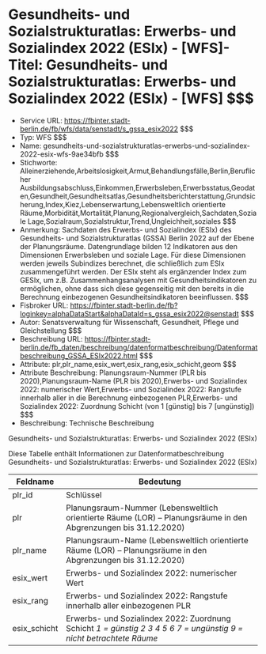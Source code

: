 # Gesundheits- und Sozialstrukturatlas: Erwerbs- und Sozialindex 2022 (ESIx) - [WFS]- Titel: Gesundheits- und Sozialstrukturatlas: Erwerbs- und Sozialindex 2022 (ESIx) - [WFS] $$$
- Service URL: https://fbinter.stadt-berlin.de/fb/wfs/data/senstadt/s_gssa_esix2022 $$$
- Typ: WFS $$$
- Name: gesundheits-und-sozialstrukturatlas-erwerbs-und-sozialindex-2022-esix-wfs-9ae34bfb $$$
- Stichworte: Alleinerziehende,Arbeitslosigkeit,Armut,Behandlungsfälle,Berlin,Beruflicher Ausbildungsabschluss,Einkommen,Erwerbsleben,Erwerbsstatus,Geodaten,Gesundheit,Gesundheitsatlas,Gesundheitsberichterstattung,Grundsicherung,Index,Kiez,Lebenserwartung,Lebensweltlich orientierte Räume,Morbidität,Mortalität,Planung,Regionalvergleich,Sachdaten,Soziale Lage,Sozialraum,Sozialstruktur,Trend,Ungleichheit,soziales $$$
- Anmerkung: Sachdaten des Erwerbs- und Sozialindex (ESIx) des Gesundheits- und Sozialstrukturatlas (GSSA) Berlin 2022 auf der Ebene der Planungsräume. Datengrundlage bilden 12 Indikatoren aus den Dimensionen Erwerbsleben und soziale Lage. Für diese Dimensionen werden jeweils Subindizes berechnet, die schließlich zum ESIx zusammengeführt werden. Der ESIx steht als ergänzender Index zum GESIx, um z.B. Zusammenhangsanalysen mit Gesundheitsindikatoren zu ermöglichen, ohne dass sich diese gegenseitig mit den bereits in die Berechnung einbezogenen Gesundheitsindikatoren beeinflussen. $$$
- Fisbroker URL: https://fbinter.stadt-berlin.de/fb?loginkey=alphaDataStart&alphaDataId=s_gssa_esix2022@senstadt $$$
- Autor: Senatsverwaltung für Wissenschaft, Gesundheit, Pflege und Gleichstellung $$$
- Beschreibung URL: https://fbinter.stadt-berlin.de/fb_daten/beschreibung/datenformatbeschreibung/Datenformatbeschreibung_GSSA_ESIx2022.html $$$
- Attribute: plr,plr_name,esix_wert,esix_rang,esix_schicht,geom $$$
- Attribute Beschreibung: Planungsraum-Nummer (PLR bis 2020),Planungsraum-Name (PLR bis 2020),Erwerbs- und Sozialindex 2022: numerischer Wert,Erwerbs- und Sozialindex 2022: Rangstufe innerhalb aller in die Berechnung einbezogenen PLR,Erwerbs- und Sozialindex 2022:  Zuordnung Schicht (von 1 [günstig] bis 7 [ungünstig]) $$$
- Beschreibung: Technische Beschreibung 

Gesundheits- und Sozialstrukturatlas: Erwerbs- und Sozialindex 2022 (ESIx)

Diese Tabelle enthält Informationen zur Datenformatbeschreibung Gesundheits- und Sozialstrukturatlas: Erwerbs- und Sozialindex 2022 (ESIx)

| Feldname      | Bedeutung                                                                                                                        |
| ------------- | -------------------------------------------------------------------------------------------------------------------------------- |
| plr\_id       | Schlüssel                                                                                                                        |
| plr           | Planungsraum-Nummer (Lebensweltlich orientierte Räume (LOR) – Planungsräume in den Abgrenzungen bis 31.12.2020)                  |
| plr\_name     | Planungsraum-Name (Lebensweltlich orientierte Räume (LOR) – Planungsräume in den Abgrenzungen bis 31.12.2020)                    |
| esix\_wert    | Erwerbs- und Sozialindex 2022: numerischer Wert                                                                                  |
| esix\_rang    | Erwerbs- und Sozialindex 2022: Rangstufe innerhalb aller einbezogenen PLR                                                        |
| esix\_schicht | Erwerbs- und Sozialindex 2022: Zuordnung Schicht _1 = günstig_ _2_ _3_ _4_ _5_ _6_ _7 = ungünstig_ _9 = nicht betrachtete Räume_ | $$$
